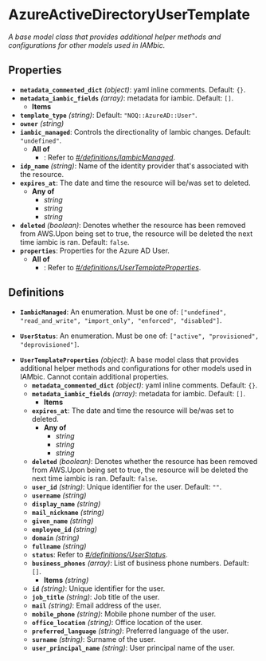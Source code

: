 # AzureActiveDirectoryUserTemplate

*A base model class that provides additional helper methods and
configurations for other models used in IAMbic.*

## Properties

- **`metadata_commented_dict`** *(object)*: yaml inline comments. Default: `{}`.
- **`metadata_iambic_fields`** *(array)*: metadata for iambic. Default: `[]`.
  - **Items**
- **`template_type`** *(string)*: Default: `"NOQ::AzureAD::User"`.
- **`owner`** *(string)*
- **`iambic_managed`**: Controls the directionality of Iambic changes. Default: `"undefined"`.
  - **All of**
    - : Refer to *[#/definitions/IambicManaged](#definitions/IambicManaged)*.
- **`idp_name`** *(string)*: Name of the identity provider that's associated with the resource.
- **`expires_at`**: The date and time the resource will be/was set to deleted.
  - **Any of**
    - *string*
    - *string*
    - *string*
- **`deleted`** *(boolean)*: Denotes whether the resource has been removed from AWS.Upon being set to true, the resource will be deleted the next time iambic is ran. Default: `false`.
- **`properties`**: Properties for the Azure AD User.
  - **All of**
    - : Refer to *[#/definitions/UserTemplateProperties](#definitions/UserTemplateProperties)*.
## Definitions


<a id="definitions/IambicManaged"></a>

- **`IambicManaged`**: An enumeration. Must be one of: `["undefined", "read_and_write", "import_only", "enforced", "disabled"]`.

<a id="definitions/UserStatus"></a>

- **`UserStatus`**: An enumeration. Must be one of: `["active", "provisioned", "deprovisioned"]`.

<a id="definitions/UserTemplateProperties"></a>

- **`UserTemplateProperties`** *(object)*: A base model class that provides additional helper methods and
configurations for other models used in IAMbic. Cannot contain additional properties.
  - **`metadata_commented_dict`** *(object)*: yaml inline comments. Default: `{}`.
  - **`metadata_iambic_fields`** *(array)*: metadata for iambic. Default: `[]`.
    - **Items**
  - **`expires_at`**: The date and time the resource will be/was set to deleted.
    - **Any of**
      - *string*
      - *string*
      - *string*
  - **`deleted`** *(boolean)*: Denotes whether the resource has been removed from AWS.Upon being set to true, the resource will be deleted the next time iambic is ran. Default: `false`.
  - **`user_id`** *(string)*: Unique identifier for the user. Default: `""`.
  - **`username`** *(string)*
  - **`display_name`** *(string)*
  - **`mail_nickname`** *(string)*
  - **`given_name`** *(string)*
  - **`employee_id`** *(string)*
  - **`domain`** *(string)*
  - **`fullname`** *(string)*
  - **`status`**: Refer to *[#/definitions/UserStatus](#definitions/UserStatus)*.
  - **`business_phones`** *(array)*: List of business phone numbers. Default: `[]`.
    - **Items** *(string)*
  - **`id`** *(string)*: Unique identifier for the user.
  - **`job_title`** *(string)*: Job title of the user.
  - **`mail`** *(string)*: Email address of the user.
  - **`mobile_phone`** *(string)*: Mobile phone number of the user.
  - **`office_location`** *(string)*: Office location of the user.
  - **`preferred_language`** *(string)*: Preferred language of the user.
  - **`surname`** *(string)*: Surname of the user.
  - **`user_principal_name`** *(string)*: User principal name of the user.
